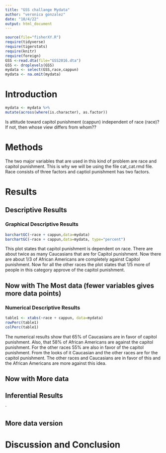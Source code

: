```yaml
---
title: "GSS challange Mydata"
author: "veronica gonzalez"
date: "10/4/22"
output: html_document
---
```








```r
source(file="fisherXY.R")
require(tidyverse)
require(tigerstats)
require(knitr)
require(foreign)
GSS <-read.dta(file="GSS2016.dta")
GSS <- droplevels(GSS)
mydata <- select(GSS,race,cappun)
mydata <- na.omit(mydata)
```

# Introduction
```r
mydata <- mydata %>%
mutate(across(where(is.character), as.factor))
```


<!--In this section you explain what you are trying to show.  Where did the data come from?  What is the research or other question you are trying to answer?.  If you skimp in this section expect to be marked down in your grade. Paint a picture of the project a couple of paragraphs is expected!-->

Is attitude toward capitol punishment (cappun) independent of race (race)?
If not, then whose view differs from whom??

# Methods
The two major variables that are used in this kind of problem are race and capitol punishment. This is why we will be using the file cat_cat.rmd file. Race consists of three factors and captiol punishment has two factors. 
<!--Decide on your methods:  use "variable analysis" or other appropriate descriptors.  Make sure to choose at least one graphical method and at least one numerical method. Discuss what data manipulations may be needed for example subsetting or other binning procedures and what sort of graphical displays and inferential tools will be used!-->

# Results

<!--Divide this section into two sub-sections:  One for your descriptive  results and one for your inferential results.!-->

## Descriptive Results


### Graphical Descriptive Results
```r
barchartGC(~race + cappun,data=mydata)
barchartGC(~race + cappun,data=mydata, type="percent")

```
This plot states that capitol punishment is dependent on race. There are about twice as many Caucasians that are for Capitol punishment. Now there are about 1/3 of African Americans are completely against Capitol punishment. Now for all the other races the plot states that 1/5 more of people in this category approve of the capitol punishment. 



<!--Graphical results here.  Make sure to show your code.  Provide appropriate labels for axes, giving units if possible, and provide a good title for the graph, too.  Use the graphical results to describe the patterns if any that exist in the data as focused toward the research question. Bottom line is to explain the features of the graph that are relevant to conforming or departing to what is expected by your null hypothesis !-->



## Now with The Most data (fewer variables gives more data points)



### Numerical Descriptive Results
```r
table1 <- xtabs(~race + cappun, data=mydata)
rowPerc(table1)
colPerc(table1)
```
The numerical results show that 65% of Caucasians are in favor of capitol punishment. Also, that 58% of African Americans are against the capitol punishment. For the other races 55% are also in favor of the capitol punishment. From the looks of it Caucasian and the other races are for the capitol punishment. The other races and Caucasians are in favor of this and the African Americans are more against this idea. 

<!--Numerical results go here. Use the numerical results to describe the patterns if any that exist in the data as focused toward the research question!-->




## Now with More data



## Inferential Results

<!--State hypothesis clearly.  Make sure your discussion of the inferential test covers all the aspects that the test output produces, such as test statistic, p-value etc.  Make a decision about the null hypothesis, explain the assumptions on which the selected test/procedure was based, and why the chosen procedure satisfys the assumptions and is appropriate to answer the research question!-->

`


## More data version


# Discussion and Conclusion

<!--Discussion and conclusion here.  If you found a relationship be sure to consider whether the relationship occurs because one of the variavbles causes the other, or whether they perhasps are related for some other reason.  Watch the chapter 6 videos from the GeorgeTown videos collection.!-->

